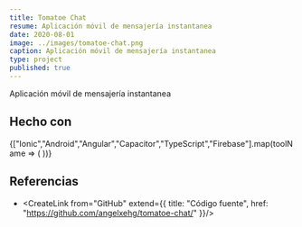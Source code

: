 ```yaml
---
title: Tomatoe Chat
resume: Aplicación móvil de mensajería instantanea
date: 2020-08-01
image: ../images/tomatoe-chat.png
caption: Aplicación móvil de mensajería instantanea
type: project
published: true
---
```


Aplicación móvil de mensajería instantanea

## Hecho con 

<div className="mb-2">
  {["Ionic","Android","Angular","Capacitor","TypeScript","Firebase"].map(toolName => (
    <span
      key={toolName}
      className="badge rounded-pill bg-dark text-light mt-1 me-1"
    >
      <CreateLink from={toolName} />
    </span>
  ))}
</div>

## Referencias

- <CreateLink from="GitHub" extend={{
  title: "Código fuente",
  href: "https://github.com/angelxehg/tomatoe-chat/"
}}/>

